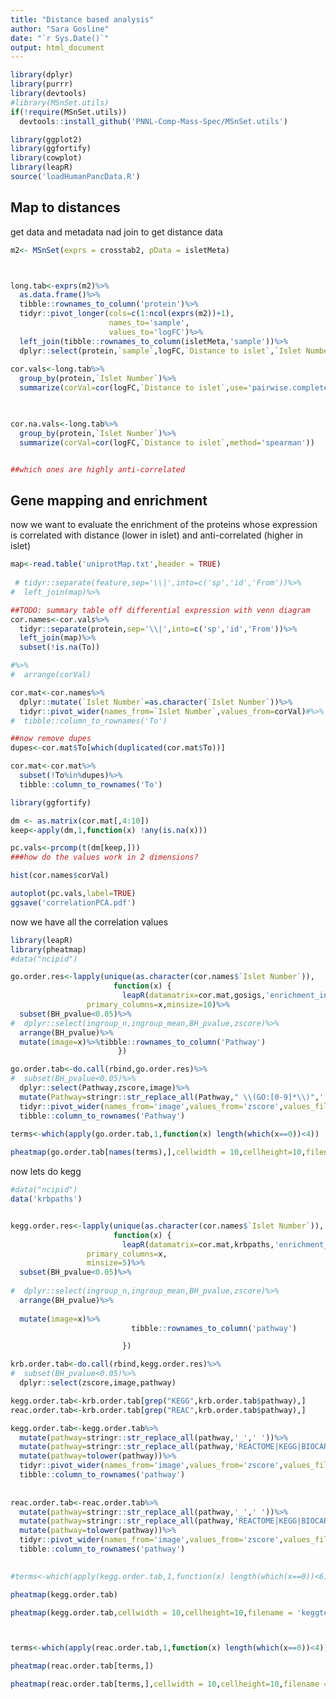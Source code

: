 ```yaml
---
title: "Distance based analysis"
author: "Sara Gosline"
date: "`r Sys.Date()`"
output: html_document
---
```


```r
library(dplyr)
library(purrr)
library(devtools)
#library(MSnSet.utils)
if(!require(MSnSet.utils))
  devtools::install_github('PNNL-Comp-Mass-Spec/MSnSet.utils')

library(ggplot2)
library(ggfortify)
library(cowplot)
library(leapR)
source('loadHumanPancData.R')
```

## Map to distances
get data and metadata nad join to get distance data

```r

m2<- MSnSet(exprs = crosstab2, pData = isletMeta)



long.tab<-exprs(m2)%>%
  as.data.frame()%>%
  tibble::rownames_to_column('protein')%>%
  tidyr::pivot_longer(cols=c(1:ncol(exprs(m2))+1),
                      names_to='sample',
                      values_to='logFC')%>%
  left_join(tibble::rownames_to_column(isletMeta,'sample'))%>%
  dplyr::select(protein,`sample`,logFC,`Distance to islet`,`Islet Number`)
  
cor.vals<-long.tab%>%
  group_by(protein,`Islet Number`)%>%
  summarize(corVal=cor(logFC,`Distance to islet`,use='pairwise.complete.obs',method='pearson'))


  
cor.na.vals<-long.tab%>%
  group_by(protein,`Islet Number`)%>%
  summarize(corVal=cor(logFC,`Distance to islet`,method='spearman'))


##which ones are highly anti-correlated
```

## Gene mapping and enrichment

now we want to evaluate the enrichment of the proteins whose expression is correlated with distance (lower in islet) and anti-correlated (higher in islet) 

```r

map<-read.table('uniprotMap.txt',header = TRUE)
 
 # tidyr::separate(feature,sep='\\|',into=c('sp','id','From'))%>%
#  left_join(map)%>%

##TODO: summary table off differential expression with venn diagram
cor.names<-cor.vals%>%
  tidyr::separate(protein,sep='\\|',into=c('sp','id','From'))%>%
  left_join(map)%>%
  subset(!is.na(To))

#%>%
#  arrange(corVal)

cor.mat<-cor.names%>%
  dplyr::mutate(`Islet Number`=as.character(`Islet Number`))%>%
  tidyr::pivot_wider(names_from=`Islet Number`,values_from=corVal)#%>%
#  tibble::column_to_rownames('To')

##now remove dupes
dupes<-cor.mat$To[which(duplicated(cor.mat$To))]

cor.mat<-cor.mat%>%
  subset(!To%in%dupes)%>%
  tibble::column_to_rownames('To')

library(ggfortify)

dm <- as.matrix(cor.mat[,4:10])
keep<-apply(dm,1,function(x) !any(is.na(x)))

pc.vals<-prcomp(t(dm[keep,]))
###how do the values work in 2 dimensions?

hist(cor.names$corVal)

autoplot(pc.vals,label=TRUE)
ggsave('correlationPCA.pdf')
```

now we have all the correlation values

```r
library(leapR)
library(pheatmap)
#data("ncipid")

go.order.res<-lapply(unique(as.character(cor.names$`Islet Number`)),
                       function(x) {
                         leapR(datamatrix=cor.mat,gosigs,'enrichment_in_order',
                 primary_columns=x,minsize=10)%>%
  subset(BH_pvalue<0.05)%>%
#  dplyr::select(ingroup_n,ingroup_mean,BH_pvalue,zscore)%>%
  arrange(BH_pvalue)%>%
  mutate(image=x)%>%tibble::rownames_to_column('Pathway')
                        })

go.order.tab<-do.call(rbind,go.order.res)%>%
#  subset(BH_pvalue<0.05)%>%
  dplyr::select(Pathway,zscore,image)%>%
  mutate(Pathway=stringr::str_replace_all(Pathway," \\(GO:[0-9]*\\)",''))%>%
  tidyr::pivot_wider(names_from='image',values_from='zscore',values_fill=list(zscore=0.0))%>%
  tibble::column_to_rownames('Pathway')
  
terms<-which(apply(go.order.tab,1,function(x) length(which(x==0))<4))

pheatmap(go.order.tab[names(terms),],cellwidth = 10,cellheight=10,filename = 'goBPterms.pdf')
```

now lets do kegg
```r

#data("ncipid")
data('krbpaths')


kegg.order.res<-lapply(unique(as.character(cor.names$`Islet Number`)),
                       function(x) {
                         leapR(datamatrix=cor.mat,krbpaths,'enrichment_in_order',
                 primary_columns=x,
                 minsize=5)%>%
  subset(BH_pvalue<0.05)%>%
                           
#  dplyr::select(ingroup_n,ingroup_mean,BH_pvalue,zscore)%>%
  arrange(BH_pvalue)%>%
                           
  mutate(image=x)%>%  
                           tibble::rownames_to_column('pathway')

                         })

krb.order.tab<-do.call(rbind,kegg.order.res)%>%
#  subset(BH_pvalue<0.05)%>%
  dplyr::select(zscore,image,pathway)

kegg.order.tab<-krb.order.tab[grep("KEGG",krb.order.tab$pathway),]
reac.order.tab<-krb.order.tab[grep("REAC",krb.order.tab$pathway),]

kegg.order.tab<-kegg.order.tab%>%
  mutate(pathway=stringr::str_replace_all(pathway,'_',' '))%>%
  mutate(pathway=stringr::str_replace_all(pathway,'REACTOME|KEGG|BIOCARTA',''))%>%
  mutate(pathway=tolower(pathway))%>%
  tidyr::pivot_wider(names_from='image',values_from='zscore',values_fill=list(zscore=0.0))%>%
  tibble::column_to_rownames('pathway')
  
  
reac.order.tab<-reac.order.tab%>%
  mutate(pathway=stringr::str_replace_all(pathway,'_',' '))%>%
  mutate(pathway=stringr::str_replace_all(pathway,'REACTOME|KEGG|BIOCARTA',''))%>%
  mutate(pathway=tolower(pathway))%>%
  tidyr::pivot_wider(names_from='image',values_from='zscore',values_fill=list(zscore=0.0))%>%
  tibble::column_to_rownames('pathway')
  

#terms<-which(apply(kegg.order.tab,1,function(x) length(which(x==0))<6))

pheatmap(kegg.order.tab)

pheatmap(kegg.order.tab,cellwidth = 10,cellheight=10,filename = 'keggterms.pdf')



terms<-which(apply(reac.order.tab,1,function(x) length(which(x==0))<4))

pheatmap(reac.order.tab[terms,])

pheatmap(reac.order.tab[terms,],cellwidth = 10,cellheight=10,filename = 'reacterms.pdf')

```
